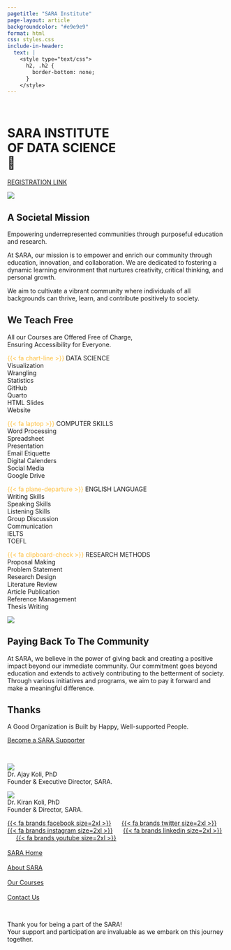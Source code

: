 ```yaml
---
pagetitle: "SARA Institute"
page-layout: article
backgroundcolor: "#e9e9e9"
format: html
css: styles.css
include-in-header: 
  text: |
    <style type="text/css">
      h2, .h2 {
        border-bottom: none;
      }
    </style>
---
```


<meta name="viewport" content="width=device-width, initial-scale=1.0">

::: {.column-screen}
::: {.banner-blue}
<br>

# SARA INSTITUTE <br>OF DATA SCIENCE<br>🚀

[REGISTRATION LINK]()

![](images/sara-launch.jpg){fig-alt="April 2023, SARA Institute was launched with family & students."}

:::
:::

::: {.centering}
# [A Societal Mission]{.theme-basker .theme-blue .uline-cherry}

[Empowering underrepresented communities through purposeful education and research.]{.body-large} 

[At SARA, our mission is to empower and enrich our community through education, innovation, and collaboration. We are dedicated to fostering a dynamic learning environment that nurtures creativity, critical thinking, and personal growth.]{.body-large} 

[We aim to cultivate a vibrant community where individuals of all backgrounds can thrive, learn, and contribute positively to society.]{.body-large}
:::

::: {.column-screen}
::: {.banner-green}
# [We Teach Free]{.theme-basker .theme-white .uline-gold}

[All our Courses are Offered Free of Charge, <br>Ensuring Accessibility for Everyone.]{.body-large .theme-black}

::: {.flex-container}
[<span style="color:#ffc041">{{< fa chart-line >}}</span>&nbsp;[DATA SCIENCE]{.uline-gold}<br>[Visualization<br>Wrangling<br>Statistics<br>GitHub<br>Quarto<br>HTML Slides<br>Website]{.body-medium}]{.body-large} 

[<span style="color:#ffc041">{{< fa laptop >}}</span>&nbsp;[COMPUTER SKILLS]{.uline-gold}<br>[Word Processing<br>Spreadsheet<br>Presentation<br>Email Etiquette<br>Digital Calenders<br>Social Media<br>Google Drive]{.body-medium}]{.body-large}


[<span style="color:#ffc041">{{< fa plane-departure >}}</span>&nbsp;[ENGLISH LANGUAGE]{.uline-gold}<br>[Writing Skills<br>Speaking Skills<br>Listening Skills<br>Group Discussion<br>Communication<br>IELTS<br>TOEFL]{.body-medium}]{.body-large}

[<span style="color:#ffc041">{{< fa clipboard-check >}}</span>&nbsp;[RESEARCH METHODS]{.uline-gold}<br>[Proposal Making<br>Problem Statement<br>Research Design<br>Literature Review<br>Article Publication<br>Reference Management<br>Thesis Writing]{.body-medium}]{.body-large}
:::

![](images/class-terra.jpg){fig-alt="First batch data science students at SARA."}
:::
:::

::: {.centering }
# [Paying Back To The Community]{.theme-basker .theme-blue .uline-green}

[At SARA, we believe in the power of giving back and creating a positive impact beyond our immediate community. Our commitment goes beyond education and extends to actively contributing to the betterment of society. Through various initiatives and programs, we aim to pay it forward and make a meaningful difference.]{.body-large}
:::

::: {.banner-cherry .column-screen}

# [Thanks]{.theme-basker .uline-gold .theme-white}

[A Good Organization is Built by Happy, Well-supported People.]{.body-large}

[[Become a SARA Supporter]()]{.body-large}

<br>

::: {.centering}
::: {.flex-container}
![](images/ajay.png)<br>Dr. Ajay Koli, PhD<br>Founder & Executive Director, SARA.

![](images/kiran.png)<br>Dr. Kiran Koli, PhD<br>Founder & Director, SARA.

[{{< fa brands facebook size=2xl >}}]() &nbsp;&nbsp;&nbsp;&nbsp; [{{< fa brands twitter size=2xl >}}](https://twitter.com/sara_institute) &nbsp;&nbsp;&nbsp;&nbsp; [{{< fa brands instagram size=2xl >}}]() &nbsp;&nbsp;&nbsp;&nbsp; [{{< fa brands linkedin size=2xl >}}]() &nbsp;&nbsp;&nbsp;&nbsp; [{{< fa brands youtube size=2xl >}}](https://www.youtube.com/channel/UC4eqrqCz1yPrquOOfrE8mKg)<br><br>[SARA Home]()<br><br>[About SARA]()<br><br>[Our Courses]()<br><br>[Contact Us]()

:::
:::
<br>

[Thank you for being a part of the SARA! <br> Your support and participation are invaluable as we embark on this journey together.]{.body-large}
:::
